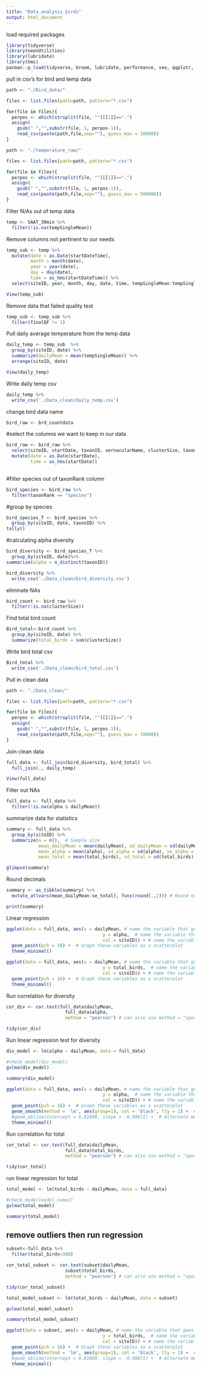 ```yaml
---
title: "Data_analysis_birds"
output: html_document
---
```

load required packages
```r
library(tidyverse)
library(neonUtilities)
library(lubridate)
library(hms)
pacman::p_load(tidyverse, broom, lubridate, performance, see, qqplotr, gvlma,ggrepel)
```

pull in csv's for bird and temp data
```r
path <- "./Bird_data/"

files <- list.files(path=path, pattern="*.csv")

for(file in files){
  perpos <- which(strsplit(file, "")[[1]]==".")
  assign(
    gsub(" ","",substr(file, 1, perpos-1)),
    read_csv(paste(path,file,sep=""), guess_max = 10000))
}

path <- "./temperature_raw/"

files <- list.files(path=path, pattern="*.csv")

for(file in files){
  perpos <- which(strsplit(file, "")[[1]]==".")
  assign(
    gsub(" ","",substr(file, 1, perpos-1)),
    read_csv(paste(path,file,sep=""), guess_max = 500000))
}
```
Filter N/As out of temp data
```r
temp <- SAAT_30min %>% 
  filter(!is.na(tempSingleMean))
```

Remove columns not pertinent to our needs
```r
temp_sub <- temp %>% 
  mutate(date = as.Date(startDateTime),
         month = month(date),
         year = year(date),
         day = day(date),
         time = as_hms(startDateTime)) %>% 
  select(siteID, year, month, day, date, time, tempSingleMean:tempSingleMaximum, finalQF)

View(temp_sub)
```

Remove data that failed quality test
```r
temp_sub <- temp_sub %>% 
  filter(finalQF != 1)
```

Pull daily average temperature from the temp data
```r
daily_temp <- temp_sub  %>% 
  group_by(siteID, date) %>% 
  summarize(dailyMean = mean(tempSingleMean)) %>% 
  arrange(siteID, date)

View(daily_temp)
```

Write daily temp csv
```r
daily_temp %>% 
  write_csv('./Data_clean/daily_temp.csv')
```

change bird data name
```r
bird_raw <- brd_countdata
```
#select the columns we want to keep in our data
```r
bird_raw <- bird_raw %>%
  select(siteID, startDate, taxonID, vernacularName, clusterSize, taxonRank) %>%
  mutate(date = as.Date(startDate),
         time = as_hms(startDate))
         
```


#filter species out of taxonRank column
```r
bird_species <- bird_raw %>% 
  filter(taxonRank == "species")
```
#group by species
```r
bird_species_T <- bird_species %>%
  group_by(siteID, date, taxonID) %>%
tally()
```

#calculating alpha diversity

```r
bird_diversity <- bird_species_T %>%
  group_by(siteID, date)%>%
summarize(alpha = n_distinct(taxonID))
```
```r
bird_diversity %>%
  write_csv('./Data_clean/bird_diversity.csv')
```

eliminate NAs
```r
bird_count <- bird_raw %>% 
  filter(!is.na(clusterSize))
```


Find total bird count
```r
Bird_total<-bird_count %>%
  group_by(siteID, date) %>%
  summarize(total_birds = sum(clusterSize))
```

Write bird total csv
```r
Bird_total %>%
  write_csv('./Data_clean/bird_total.csv')
```


Pull in clean data
```r
path <- "./Data_clean/"

files <- list.files(path=path, pattern="*.csv")

for(file in files){
  perpos <- which(strsplit(file, "")[[1]]==".")
  assign(
    gsub(" ","",substr(file, 1, perpos-1)),
    read_csv(paste(path,file,sep=""), guess_max = 10000))
}

```
Join clean data
```r
full_data <- full_join(bird_diversity, bird_total) %>% 
  full_join(., daily_temp) 

View(full_data)
```

Filter out NAs
```r
full_data <- full_data %>% 
  filter(!is.na(alpha & dailyMean))
```

summarize data for statistics
```r
summary <- full_data %>% 
  group_by(siteID) %>% 
  summarize(n = n(),  # Sample size
            mean_dailyMean = mean(dailyMean), sd_dailyMean = sd(dailyMean), se_dailyMean = sd_dailyMean/sqrt(n), # Mean, sd, se for dailyMean
            mean_alpha = mean(alpha), sd_alpha = sd(alpha), se_alpha = sd_alpha/sqrt(n),
            mean_total = mean(total_birds), sd_total = sd(total_birds), se_total = sd_total/sqrt(n))

glimpse(summary)
```

Round decimals
```r
summary <- as_tibble(summary) %>% 
  mutate_at(vars(mean_dailyMean:se_total), funs(round(.,2))) # Round each of our calculated columns to 2 decimals

print(summary)
```

Linear regression
```r
ggplot(data = full_data, aes(x = dailyMean, # name the variable that goes on the x-axis
                                    y = alpha,  # name the variable that goes on the y-axis
                                    col = siteID)) + # name the variable to differentiate colors
  geom_point(pch = 16) +  # Graph these variables as a scatterplot
  theme_minimal()
```

```r
ggplot(data = full_data, aes(x = dailyMean, # name the variable that goes on the x-axis
                                    y = total_birds,  # name the variable that goes on the y-axis
                                    col = siteID)) + # name the variable to differentiate colors
  geom_point(pch = 16) +  # Graph these variables as a scatterplot
  theme_minimal()
```

Run correlation for diversity
```r
cor_div <- cor.test(full_data$dailyMean, 
                      full_data$alpha, 
                      method = "pearson") # can also use method = "spearman"

tidy(cor_div)
```

Run linear regression test for diversity
```r
div_model <- lm(alpha ~ dailyMean, data = full_data)
```
```r
#check_model(div_model)
gvlma(div_model)
```
```r
summary(div_model)
```
```r
ggplot(data = full_data, aes(x = dailyMean, # name the variable that goes on the x-axis
                                    y = alpha,  # name the variable that goes on the y-axis
                                    col = siteID)) + # name the variable to differentiate colors
  geom_point(pch = 16) +  # Graph these variables as a scatterplot
  geom_smooth(method = 'lm', aes(group=1), col = 'black', lty = 1) +  # lty=1 for solid line
  #geom_abline(intercept = 6.81098, slope = -0.08871) +  # Alternate method than geom_smooth to specify line slope & intercept
  theme_minimal()
```


Run correlation for total
```r
cor_total <- cor.test(full_data$dailyMean, 
                      full_data$total_birds, 
                      method = "pearson") # can also use method = "spearman"

tidy(cor_total)
```

run linear regression for total
```r
total_model <- lm(total_birds ~ dailyMean, data = full_data)
```
```r
#check_model(model_name2)
gvlma(total_model)
```

```r
summary(total_model)
```

## remove outliers then run regression
```r
subset<-full_data %>%
  filter(total_birds<300)
```

```r
cor_total_subset <- cor.test(subset$dailyMean, 
                      subset$total_birds, 
                      method = "pearson") # can also use method = "spearman"

tidy(cor_total_subset)
```
```r
total_model_subset <- lm(total_birds ~ dailyMean, data = subset)
```
```r
gvlma(total_model_subset)
```
```r
summary(total_model_subset)
```
```r
ggplot(data = subset, aes(x = dailyMean, # name the variable that goes on the x-axis
                                    y = total_birds,  # name the variable that goes on the y-axis
                                    col = siteID)) + # name the variable to differentiate colors
  geom_point(pch = 16) +  # Graph these variables as a scatterplot
  geom_smooth(method = 'lm', aes(group=1), col = 'black', lty = 1) +  # lty=1 for solid line
  #geom_abline(intercept = 6.81098, slope = -0.08871) +  # Alternate method than geom_smooth to specify line slope & intercept
  theme_minimal()
```

